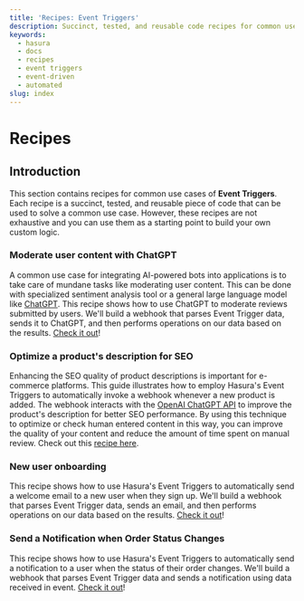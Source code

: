 ```yaml
---
title: 'Recipes: Event Triggers'
description: Succinct, tested, and reusable code recipes for common use cases in Hasura.
keywords:
  - hasura
  - docs
  - recipes
  - event triggers
  - event-driven
  - automated
slug: index
---
```


# Recipes

## Introduction

This section contains recipes for common use cases of **Event Triggers**. Each recipe is a succinct, tested, and
reusable piece of code that can be used to solve a common use case. However, these recipes are not exhaustive and you
can use them as a starting point to build your own custom logic.

### Moderate user content with ChatGPT

A common use case for integrating AI-powered bots into applications is to take care of mundane tasks like moderating
user content. This can be done with specialized sentiment analysis tool or a general large language model like
[ChatGPT](https://platform.openai.com/docs/guides/gpt). This recipe shows how to use ChatGPT to moderate reviews
submitted by users. We'll build a webhook that parses Event Trigger data, sends it to ChatGPT, and then performs
operations on our data based on the results. [Check it out](/event-triggers/recipes/moderate-user-content-with-gpt.mdx)!

### Optimize a product's description for SEO

Enhancing the SEO quality of product descriptions is important for e-commerce platforms. This guide illustrates how to
employ Hasura's Event Triggers to automatically invoke a webhook whenever a new product is added. The webhook interacts
with the [OpenAI ChatGPT API](https://platform.openai.com/docs/guides/gpt) to improve the product's description for
better SEO performance. By using this technique to optimize or check human entered content in this way, you can improve
the quality of your content and reduce the amount of time spent on manual review. Check out this
[recipe here](/event-triggers/recipes/product-description-chatgpt-seo.mdx).

### New user onboarding

This recipe shows how to use Hasura's Event Triggers to automatically send a welcome email to a new user when they sign
up. We'll build a webhook that parses Event Trigger data, sends an email, and then performs operations on our data based
on the results. [Check it out](/event-triggers/recipes/new-user-welcome.mdx)!

### Send a Notification when Order Status Changes

This recipe shows how to use Hasura's Event Triggers to automatically send a notification to a user when the status of
their order changes. We'll build a webhook that parses Event Trigger data and sends a notification using data received
in event. [Check it out](/event-triggers/recipes/order-status-notification.mdx)!
